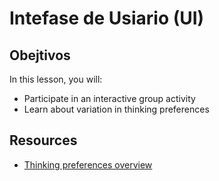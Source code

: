 
# Intefase de Usiario (UI)

## Obejtivos

In this lesson, you will: 

- Participate in an interactive group activity
- Learn about variation in thinking preferences

## Resources

- [Thinking preferences overview](files/thinking-preferences.html)
